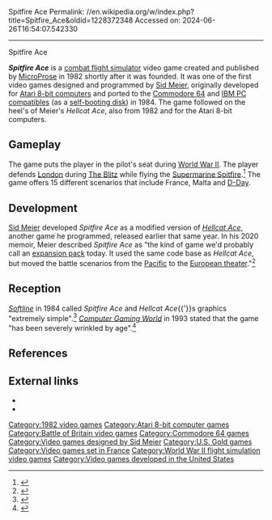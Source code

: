 Spitfire Ace
Permalink: //en.wikipedia.org/w/index.php?title=Spitfire_Ace&oldid=1228372348
Accessed on: 2024-06-26T16:54:07.542330



------
Spitfire Ace
{{Short description|1982 video game}}
{{Infobox video game
| title = Spitfire Ace
| image = Spitfire Ace cover.jpg
| caption = 
| developer = [[MicroProse]]
| publisher = {{vgrelease|NA|MicroProse|EU|[[U.S. Gold]]}}
| designer = [[Sid Meier]]<ref name=giantlist/>
| programmer = '''Atari 8-bit'''<br>Sid Meier<br>'''Commodore 64'''<br>Ron G. Verovsky<ref name=lemon64/><br>'''IBM PC'''<br>R. Donald Awalt
| released = '''1982:''' Atari<br>'''1984:''' C64, IBM PC
| genre = [[Combat flight simulator]]
| modes = [[Single-player video game|Single-player]]
| platforms = [[Atari 8-bit]], [[Commodore 64]], [[IBM PC]]
}}

'''''Spitfire Ace''''' is a [[combat flight simulator]] video game created and published by [[MicroProse]] in 1982 shortly after it was founded. It was one of the first video games designed and programmed by [[Sid Meier]], originally developed for [[Atari 8-bit computers]] and ported to the [[Commodore 64]] and [[IBM PC compatibles]] (as a [[self-booting disk]]) in 1984. The game followed on the heel's of Meier's ''Hellcat Ace'', also from 1982 and for the Atari 8-bit computers.

==Gameplay==
The game puts the player in the pilot's seat during [[World War II]].  The player defends [[London]] during [[The Blitz]] while flying the [[Supermarine Spitfire]].<ref>{{Cite web|url=http://www.mobygames.com/game/spitfire-ace|title=Spitfire Ace for Atari 8-bit (1982) - MobyGames|last=|first=|date=|website=MobyGames|archive-url=https://web.archive.org/web/20170915034205/http://www.mobygames.com/game/spitfire-ace|archive-date=2017-09-15|access-date=2018-07-24}}</ref> The game offers 15 different scenarios that include France, Malta and [[D-Day]].

==Development==
[[Sid Meier]] developed ''Spitfire Ace'' as a modified version of ''[[Hellcat Ace]]'', another game he programmed, released earlier that same year. In his 2020 memoir, Meier described ''Spitfire Ace'' as "the kind of game we'd probably call an [[expansion pack]] today. It used the same code base as ''Hellcat Ace'', but moved the battle scenarios from the [[Pacific Ocean theater of World War II|Pacific]] to the [[European theatre of World War II|European theater]]."<ref>{{cite book|last=Meier|first=Sid|author-link=Sid Meier|date=2020|title=Sid Meier's Memoir!: A Life in Computer Games|publisher=[[W. W. Norton & Company]]|isbn=978-1324005872}}</ref>

==Reception==
''[[Softline (magazine)|Softline]]'' in 1984 called ''Spitfire Ace'' and ''Hellcat Ace''{{'}}s graphics "extremely simple".<ref name="bradbury19840102">{{cite news | url=http://www.cgwmuseum.org/galleries/index.php?year=1984&pub=6&id=15 | title=Spitfire Ace and Hellcat Ace | work=Softline | date=Jan–Feb 1984 | accessdate=29 July 2014 | author=Bradbury, James | pages=51–52}}</ref> ''[[Computer Gaming World]]'' in 1993 stated that the game "has been severely wrinkled by age".<ref name="brookssurvey199310">{{cite magazine | url=http://www.cgwmuseum.org/galleries/index.php?year=1993&pub=2&id=111 | title=Brooks' Book Of Wargames: 1900-1950, R-Z | magazine=Computer Gaming World | date=October 1993 | accessdate=26 March 2016 | author=Brooks, M. Evan | pages=144–148}}</ref>

==References==
{{Reflist|refs=
<ref name=giantlist>{{cite web|title=The Giant List of Classic Game Programmers|url=https://dadgum.com/giantlist/|last1=Hague|first1=James}}</ref>
<ref name=lemon64>{{lemon64 game|id=2423|name=Spitfire Ace}}</ref>
}}

==External links==
*{{atarimania|id=4937}}
*{{lemon64 game|id=2423|name=Spitfire Ace}}

[[Category:1982 video games]]
[[Category:Atari 8-bit computer games]]
[[Category:Battle of Britain video games]]
[[Category:Commodore 64 games]]
[[Category:Video games designed by Sid Meier]]
[[Category:U.S. Gold games]]
[[Category:Video games set in France]]
[[Category:World War II flight simulation video games]]
[[Category:Video games developed in the United States]]


{{computer-game-stub}}